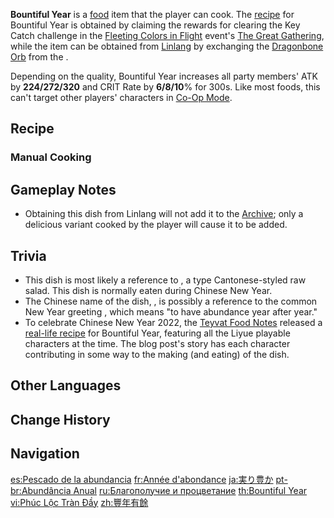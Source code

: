 {{Food Infobox
|id              = 108367
|description     = Luxurious and exquisite raw fish.
|desc_suspicious = The unevenly mixed fish and condiments are as bedraggled on the plate as any dejected sailor washed ashore by rolling waves, and they do not arouse your appetites at all. Yet it would be such a further waste of these ingredients if you did not eat them &mdash; ah, what a morbid dilemma.
|desc_basic      = The fish is sliced thinly and arranged in the shape of a flower before a ring of side dishes is set all around it. Normally, the side dishes will be mixed with the raw fish according to one's taste before consumption &mdash; this act is said to ensure that things will be smooth sailing in the coming days.
|desc_delicious  = The stacked raw fish is sliced as thin as cicada wings, and their taste is as light as mist, their pattern lines opal-white, like snow kissing the earth. One can hardly wait to dig in &mdash; the soft and smooth meat and myriad condiment flavors coalesce on the tongue, to the praise of all. Truly, this is the flavor experience to top them all!
|type            = ATK-Boosting Dishes
|effect          = Increases all party members' ATK by (var1) and CRIT Rate by (var2)% for 300s.
|eff_suspicious1 = 224
|eff_suspicious2 = 6
|eff_basic1      = 272
|eff_basic2      = 8
|eff_delicious1  = 320
|eff_delicious2  = 10
|quality         = 4
|region          = Liyue
|event           = Fleeting Colors in Flight
|recipe          = [[Fleeting Colors in Flight]] Event
|recipe_event    = yes
|source1         = By selling the [[Dragonbone Orb]] to [[Linlang]] (rewards 5 normal versions)
|effectType      = ATK Up
|eff_att1        = ATK
|eff_att2        = CRIT Rate
}}
'''Bountiful Year''' is a [[food]] item that the player can cook. The [[Recipes|recipe]] for Bountiful Year is obtained by claiming the rewards for clearing the Key Catch challenge in the [[Fleeting Colors in Flight]] event's [[Fleeting Colors in Flight/The Great Gathering|The Great Gathering]], while the item can be obtained from [[Linlang]] by exchanging the [[Dragonbone Orb]] from the {{Quest|Lotus Eater}}.

Depending on the quality, Bountiful Year increases all party members' ATK by '''224/272/320''' and CRIT Rate by '''6/8/10'''% for 300s. Like most foods, this can't target other players' characters in [[Co-Op Mode]].

==Recipe==
{{Recipe
|type = Cooking
|Fish = 4
|Carrot = 4
|Onion = 2
|Violetgrass = 1
|sort = Fish;Carrot;Onion;Violetgrass
}}

===Manual Cooking===
{{Manual Cooking}}

==Gameplay Notes==
* Obtaining this dish from Linlang will not add it to the [[Archive]]; only a delicious variant cooked by the player will cause it to be added.

==Trivia==
* This dish is most likely a reference to {{Lang|{{w|Yusheng}}|zh=鱼生|zh_rm=Yúshēng}}, a type Cantonese-styled raw salad. This dish is normally eaten during Chinese New Year.
* The Chinese name of the dish, {{Zh|丰年有余|rm=Fēngnián Yǒuyú}}, is possibly a reference to the common New Year greeting {{Zh|{{wt|年年有餘#Chinese|年年有余}}|rm=niánnián yǒuyú}}, which means "to have abundance year after year."
* To celebrate Chinese New Year 2022, the [[Teyvat Food Notes]] released a [https://ys.mihoyo.com/main/news/detail/19846 real-life recipe] for Bountiful Year, featuring all the Liyue playable characters at the time. The blog post's story has each character contributing in some way to the making (and eating) of the dish.

==Other Languages==
{{Other Languages
|en      = Bountiful Year
|zhs     = 丰年有余
|zhs_rm  = Fēngnián Yǒuyú
|zht     = 豐年有餘
|zht_rm  = Fēngnián Yǒuyú
|zh_tl   = Year of Abundance
|ja      = 実り豊か
|ja_rm   = Minori Yutaka
|ja_tl   = Bountiful Harvest
|ko      = 풍요로운 한 해
|ko_rm   = Pungyoro'un Han Hae
|ko_tl   = Prosperous Year
|es      = Pescado de la abundancia
|es_tl   = Fish of Abundance
|fr      = Année d'abondance
|fr_tl   = Year of Abundance
|ru      = Благополучие и процветание
|ru_tl   = Well-Being and Prosperity
|th      = Bountiful Year
|vi      = Phúc Lộc Tràn Đầy
|vi_tl   = Full of Blessings
|de      = Jahresfisch
|de_tl   = Fish of the Year
|id      = Bountiful Year
|pt      = Abundância Anual
|pt_tl   = Annual Abundance
|tr      = Sürüsüne Bereket
|tr_tl   = Bless Your Herd
|tr_note = {{tr|Sürüsüne Bereket|lit=Their Herd be Blessed}} is a turkish phrase that wishes a bountiful harvest to a person.
|it      = Anno dell'abbondanza
|it_tl   = Year of Abundance
}}

==Change History==
{{Change History|2.4}}

==Navigation==
{{Food Navbox}}

[[es:Pescado de la abundancia]]
[[fr:Année d'abondance]]
[[ja:実り豊か]]
[[pt-br:Abundância Anual]]
[[ru:Благополучие и процветание]]
[[th:Bountiful Year]]
[[vi:Phúc Lộc Tràn Đầy]]
[[zh:豐年有餘]]